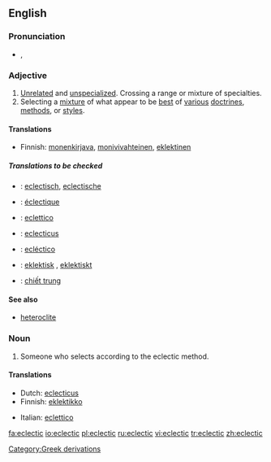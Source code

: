 ==English==

===Pronunciation===
*{{IPA|/ɪˈklɛktɪk/}}, {{SAMPA|/I"klEktIk/}}

===Adjective===
{{en-adj}}

# [[Unrelated]] and [[unspecialized]]. Crossing a range or mixture of specialties.
# Selecting a [[mixture]] of what appear to be [[best]] of [[various]] [[doctrines]], [[methods]], or [[styles]].

====Translations====
{{trans-top|Unrelated and unspecialized}}
*Finnish: [[monenkirjava]], [[monivivahteinen]], [[eklektinen]]
{{trans-mid}}
{{trans-bottom}}

{{trans-top|Selecting a mixture of what appear to be best of various doctrines, methods, or styles}}
{{trans-mid}}
{{trans-bottom}}

=====Translations to be checked=====
{{checktrans}}
{{top}}
*{{ttbc|Dutch}}: [[eclectisch]], [[eclectische]]
*{{ttbc|French}}: [[éclectique]]
*{{ttbc|Italian}}: [[eclettico]]
*{{ttbc|Latin}}: [[eclecticus]] {{m}}
{{mid}}
*{{ttbc|Spanish}}: [[ecléctico]] {{m}}
*{{ttbc|Swedish}}: [[eklektisk]] {{c}}, [[eklektiskt]] {{n}}
*{{ttbc|Vietnamese}}: [[chiết trung]]
{{bottom}}

====See also====
*[[heteroclite]]

===Noun===
{{en-noun}}

# Someone who selects according to the eclectic method.

====Translations====
{{trans-top}}
*Dutch: [[eclecticus]] {{m}}
*Finnish: [[eklektikko]]
{{trans-mid}}
*Italian: [[eclettico]]
{{trans-bottom}}

[[Category:Greek derivations]]

[[fa:eclectic]]
[[io:eclectic]]
[[pl:eclectic]]
[[ru:eclectic]]
[[vi:eclectic]]
[[tr:eclectic]]
[[zh:eclectic]]